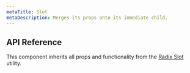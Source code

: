 ```yaml
---
metaTitle: Slot
metaDescription: Merges its props onto its immediate child.
---
```


## API Reference

This component inherits all props and functionality from the [Radix Slot](/docs/primitives/utilities/slot) utility.

